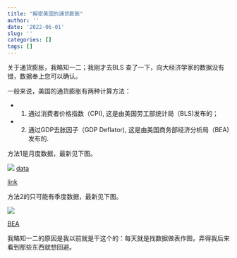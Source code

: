 ```yaml
---
title: "解密美国的通货膨胀"
author: ''
date: '2022-06-01'
slug: ''
categories: []
tags: []
---
```


关于通货膨胀，我略知一二；我刚才去BLS 查了一下，向大经济学家的数据没有错，数据奉上您可以确认。

一般来说，美国的通货膨胀有两种计算方法：

- 1. 通过消费者价格指数（CPI), 这是由美国劳工部统计局（BLS)发布的；

- 2. 通过GDP去胀因子（GDP Deflator),
这是由美国商务部经济分析局（BEA)发布的. 

方法1是月度数据，最新见下图。

![](/image/12-month-percentage-chan.png)
[data](/data/inflation.csv)

[link](https://www.bls.gov/charts/consumer-price-index/consumer-price-index-by-category.htm)

方法2的只可能有季度数据，最新见下图。

![](/image/GDP_Dflator.png)

[BEA]( https://www.bea.gov/data/prices-inflation/gdp-price-deflator)

我略知一二的原因是我以前就是干这个的：每天就是找数据做表作图，弄得我后来看到那些东西就想回避。
